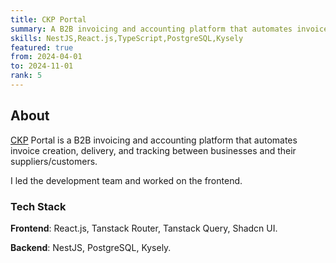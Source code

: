 ```yaml
---
title: CKP Portal
summary: A B2B invoicing and accounting platform that automates invoice creation, delivery, and tracking between businesses.
skills: NestJS,React.js,TypeScript,PostgreSQL,Kysely
featured: true
from: 2024-04-01
to: 2024-11-01
rank: 5
---
```


## About

[CKP](https://www.ckpartners.com.my/) Portal is a B2B invoicing and accounting platform that automates invoice creation, delivery, and tracking between businesses and their suppliers/customers.

I led the development team and worked on the frontend.

### Tech Stack

**Frontend**: React.js, Tanstack Router, Tanstack Query, Shadcn UI.

**Backend**: NestJS, PostgreSQL, Kysely.
